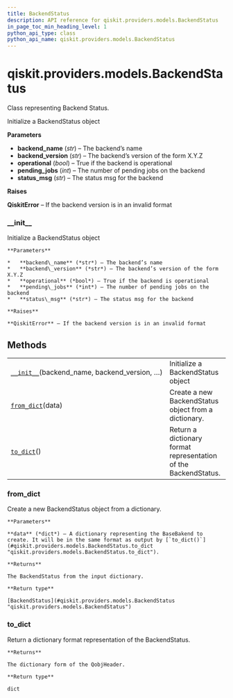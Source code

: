 ```yaml
---
title: BackendStatus
description: API reference for qiskit.providers.models.BackendStatus
in_page_toc_min_heading_level: 1
python_api_type: class
python_api_name: qiskit.providers.models.BackendStatus
---
```


<span id="qiskit-providers-models-backendstatus" />

# qiskit.providers.models.BackendStatus

<Class id="qiskit.providers.models.BackendStatus" isDedicatedPage={true} github="https://github.com/qiskit/qiskit/tree/stable/0.16/qiskit/providers/models/backendstatus.py" signature="BackendStatus(backend_name, backend_version, operational, pending_jobs, status_msg)" modifiers="class">
  Class representing Backend Status.

  Initialize a BackendStatus object

  **Parameters**

  *   **backend\_name** (*str*) – The backend’s name
  *   **backend\_version** (*str*) – The backend’s version of the form X.Y.Z
  *   **operational** (*bool*) – True if the backend is operational
  *   **pending\_jobs** (*int*) – The number of pending jobs on the backend
  *   **status\_msg** (*str*) – The status msg for the backend

  **Raises**

  **QiskitError** – If the backend version is in an invalid format

  ### \_\_init\_\_

  <Function id="qiskit.providers.models.BackendStatus.__init__" signature="__init__(backend_name, backend_version, operational, pending_jobs, status_msg)">
    Initialize a BackendStatus object

    **Parameters**

    *   **backend\_name** (*str*) – The backend’s name
    *   **backend\_version** (*str*) – The backend’s version of the form X.Y.Z
    *   **operational** (*bool*) – True if the backend is operational
    *   **pending\_jobs** (*int*) – The number of pending jobs on the backend
    *   **status\_msg** (*str*) – The status msg for the backend

    **Raises**

    **QiskitError** – If the backend version is in an invalid format
  </Function>

  ## Methods

  |                                                                                                                                                    |                                                                 |
  | -------------------------------------------------------------------------------------------------------------------------------------------------- | --------------------------------------------------------------- |
  | [`__init__`](#qiskit.providers.models.BackendStatus.__init__ "qiskit.providers.models.BackendStatus.__init__")(backend\_name, backend\_version, …) | Initialize a BackendStatus object                               |
  | [`from_dict`](#qiskit.providers.models.BackendStatus.from_dict "qiskit.providers.models.BackendStatus.from_dict")(data)                            | Create a new BackendStatus object from a dictionary.            |
  | [`to_dict`](#qiskit.providers.models.BackendStatus.to_dict "qiskit.providers.models.BackendStatus.to_dict")()                                      | Return a dictionary format representation of the BackendStatus. |

  ### from\_dict

  <Function id="qiskit.providers.models.BackendStatus.from_dict" signature="from_dict(data)" modifiers="classmethod">
    Create a new BackendStatus object from a dictionary.

    **Parameters**

    **data** (*dict*) – A dictionary representing the BaseBakend to create. It will be in the same format as output by [`to_dict()`](#qiskit.providers.models.BackendStatus.to_dict "qiskit.providers.models.BackendStatus.to_dict").

    **Returns**

    The BackendStatus from the input dictionary.

    **Return type**

    [BackendStatus](#qiskit.providers.models.BackendStatus "qiskit.providers.models.BackendStatus")
  </Function>

  ### to\_dict

  <Function id="qiskit.providers.models.BackendStatus.to_dict" signature="to_dict()">
    Return a dictionary format representation of the BackendStatus.

    **Returns**

    The dictionary form of the QobjHeader.

    **Return type**

    dict
  </Function>
</Class>

